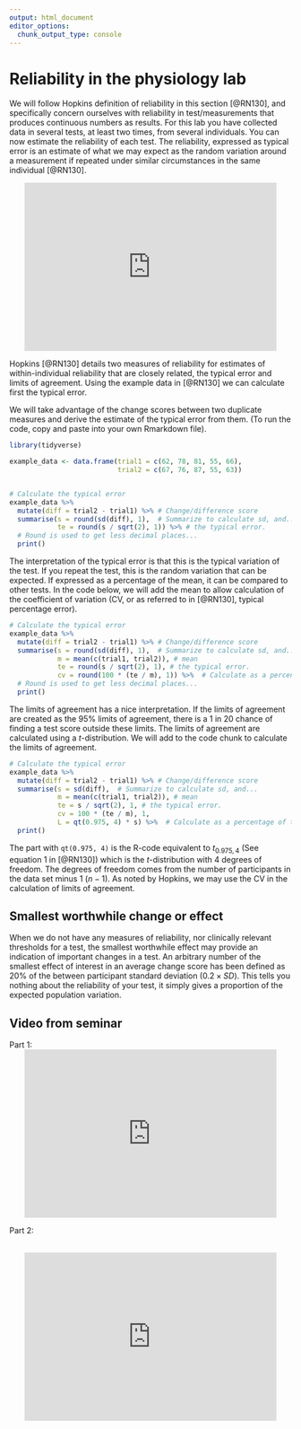 ```yaml
---
output: html_document
editor_options: 
  chunk_output_type: console
---
```

# Reliability in the physiology lab

We will follow Hopkins definition of reliability in this section [@RN130], and specifically concern ourselves with reliability in test/measurements that produces continuous numbers as results. For this lab you have collected data in several tests, at least two times, from several individuals. You can now estimate the reliability of each test. The reliability, expressed as typical error is an estimate of what we may expect as the random variation around a measurement if repeated under similar circumstances in the same individual [@RN130].

<center>
<iframe width="450" height="300" frameborder="0" scrolling="auto" marginheight="0" marginwidth="0" src="https://media.inn.no/Mediasite/Play/db185c761f114b149aab9345de84fe5b1d" allowfullscreen msallowfullscreen allow="fullscreen"></iframe>
</center>

Hopkins [@RN130] details two measures of reliability for estimates of within-individual reliability that are closely related, the typical error and limits of agreement. Using the example data in [@RN130] we can calculate first the typical error.

We will take advantage of the change scores between two duplicate measures and derive the estimate of the typical error from them. (To run the code, copy and paste into your own Rmarkdown file).

```r

library(tidyverse)

example_data <- data.frame(trial1 = c(62, 78, 81, 55, 66), 
                           trial2 = c(67, 76, 87, 55, 63)) 


# Calculate the typical error 
example_data %>%
  mutate(diff = trial2 - trial1) %>% # Change/difference score
  summarise(s = round(sd(diff), 1),  # Summarize to calculate sd, and... 
            te = round(s / sqrt(2), 1)) %>% # the typical error. 
  # Round is used to get less decimal places...
  print()

```

The interpretation of the typical error is that this is the typical variation of the test. If you repeat the test, this is the random variation that can be expected. If expressed as a percentage of the mean, it can be compared to other tests. In the code below, we will add the mean to allow calculation of the coefficient of variation (CV, or as referred to in [@RN130], typical percentage error).


```r



# Calculate the typical error 
example_data %>%
  mutate(diff = trial2 - trial1) %>% # Change/difference score
  summarise(s = round(sd(diff), 1),  # Summarize to calculate sd, and... 
            m = mean(c(trial1, trial2)), # mean
            te = round(s / sqrt(2), 1), # the typical error.
            cv = round(100 * (te / m), 1)) %>%  # Calculate as a percentage of the mean
  # Round is used to get less decimal places...
  print()

```

The limits of agreement has a nice interpretation. If the limits of agreement are created as the 95% limits of agreement, there is a 1 in 20 chance of finding a test score outside these limits. The limits of agreement are calculated using a *t*-distribution. We will add to the code chunk to calculate the limits of agreement.


```r




# Calculate the typical error 
example_data %>%
  mutate(diff = trial2 - trial1) %>% # Change/difference score
  summarise(s = sd(diff),  # Summarize to calculate sd, and... 
            m = mean(c(trial1, trial2)), # mean
            te = s / sqrt(2), 1, # the typical error.
            cv = 100 * (te / m), 1, 
            L = qt(0.975, 4) * s) %>%  # Calculate as a percentage of the mean
  print()

```

The part with `qt(0.975, 4)` is the R-code equivalent to $t_{0.975, 4}$ (See equation 1 in [@RN130]) which is the *t*-distribution with 4 degrees of freedom. The degrees of freedom comes from the number of participants in the data set minus 1 ($n - 1$). As noted by Hopkins, we may use the CV in the calculation of limits of agreement.

## Smallest worthwhile change or effect

When we do not have any measures of reliability, nor clinically relevant thresholds for a test, the smallest worthwhile effect may provide an indication of important changes in a test. An arbitrary number of the smallest effect of interest in an average change score has been defined as 20% of the between participant standard deviation ($0.2\times SD$). This tells you nothing about the reliability of your test, it simply gives a proportion of the expected population variation. 


## Video from seminar 

Part 1: 
<br><center>
<iframe width="450" height="300" frameborder="0" scrolling="auto" marginheight="0" marginwidth="0" src="https://media.inn.no/Mediasite/Play/b14668baee744c41a418a73e254624131d" allowfullscreen msallowfullscreen allow="fullscreen"></iframe>
</center>

Part 2:

<br><center>

<iframe width="450" height="300" frameborder="0" scrolling="auto" marginheight="0" marginwidth="0" src="https://media.inn.no/Mediasite/Play/07bd6b818e8844788b281b55b5681bff1d" allowfullscreen msallowfullscreen allow="fullscreen"></iframe>

</center>
